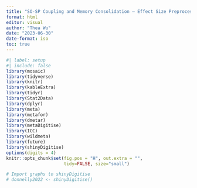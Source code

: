```yaml
---
title: "SO-SP Coupling and Memory Consolidation — Effect Size Preprocessing"
format: html
editor: visual
author: "Thea Wu"
date: "2023-06-30"
date-format: iso
toc: true
---
```


```r
#| label: setup
#| include: false
library(mosaic)
library(tidyverse)
library(knitr)
library(kableExtra)
library(tidyr)
library(Stat2Data)
library(dplyr)
library(meta)
library(metafor)
library(dmetar)
library(metaDigitise)
library(ICC)
library(wildmeta)
library(future)
library(shinyDigitise)
options(digits = 4)
knitr::opts_chunk$set(fig.pos = "H", out.extra = "",
                      tidy=FALSE, size="small")
```

```r
# Import graphs to shinyDigitise
# donnelly2022 <- shinyDigitise()
```
